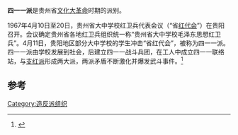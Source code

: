 '''四一一派'''是贵州省[[文化大革命|文化大革命]]时期的派别。

1967年4月10日至20日，贵州省大中学校红卫兵代表会议（“省[[红代会|红代会]]”）在贵阳召开。会议确定贵州省各地红卫兵组织统一称“贵州省大中学校毛泽东思想红卫兵”。4月11日，贵阳地区部分大中学校的学生冲击“省红代会”，被称为四一一派。四一一派由学校发展到社会，后建立四一一战斗兵团，在工人中成立四一一联络站，与[[支红派|支红派]]形成两大派，两派矛盾不断激化并爆发武斗事件。<ref>{{Cite book|title=贵阳通史 下|last=贵阳市地方编纂委员会编|first=|publisher=贵州人民出版社|year=2011|isbn=7-221-08877-2|location=贵阳|pages=58}}</ref>

==参考==
{{reflist}}

{{地方文革史}}

[[Category:造反派组织|Category:造反派组织]]